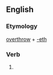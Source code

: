 ==English==

===Etymology===
[[overthrow]] + [[-eth]]

===Verb===
{{head|en|verb form}}

# {{en-archaic third-person singular of|overthrow}}
